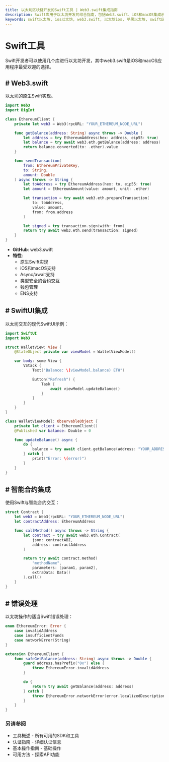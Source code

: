 ```yaml
---
title: 以太坊区块链开发的Swift工具 | Web3.swift集成指南
description: Swift库用于以太坊开发的综合指南，包括Web3.swift、iOS和macOS集成示例、SwiftUI模式和原生钱包管理
keywords: swift以太坊, ios以太坊, web3.swift, 以太坊ios, 苹果以太坊, swift区块链, ios dapp, swift web3, 以太坊macos, swiftui区块链, ios钱包, swift智能合约, 苹果区块链开发
---
```


# Swift工具

Swift开发者可以使用几个库进行以太坊开发，其中web3.swift是iOS和macOS应用程序最受欢迎的选择。

<PayAttention category="Swift" />

## # Web3.swift

以太坊的原生Swift实现。

```swift
import Web3
import BigInt

class EthereumClient {
    private let web3 = Web3(rpcURL: "YOUR_ETHEREUM_NODE_URL")

    func getBalance(address: String) async throws -> Double {
        let address = try EthereumAddress(hex: address, eip55: true)
        let balance = try await web3.eth.getBalance(address: address)
        return balance.converted(to: .ether).value
    }

    func sendTransaction(
        from: EthereumPrivateKey,
        to: String,
        amount: Double
    ) async throws -> String {
        let toAddress = try EthereumAddress(hex: to, eip55: true)
        let amount = EthereumAmount(value: amount, unit: .ether)

        let transaction = try await web3.eth.prepareTransaction(
            to: toAddress,
            value: amount,
            from: from.address
        )

        let signed = try transaction.sign(with: from)
        return try await web3.eth.send(transaction: signed)
    }
}
```

- **GitHub**: <Link to="https://github.com/argentlabs/web3.swift" target="_blank" absolute>web3.swift</Link>
- **特性**:
  - 原生Swift实现
  - iOS和macOS支持
  - Async/await支持
  - 类型安全的合约交互
  - 钱包管理
  - ENS支持

## # SwiftUI集成

以太坊交互的现代SwiftUI示例：

```swift
import SwiftUI
import Web3

struct WalletView: View {
    @StateObject private var viewModel = WalletViewModel()

    var body: some View {
        VStack {
            Text("Balance: \(viewModel.balance) ETH")

            Button("Refresh") {
                Task {
                    await viewModel.updateBalance()
                }
            }
        }
    }
}

class WalletViewModel: ObservableObject {
    private let client = EthereumClient()
    @Published var balance: Double = 0

    func updateBalance() async {
        do {
            balance = try await client.getBalance(address: "YOUR_ADDRESS")
        } catch {
            print("Error: \(error)")
        }
    }
}
```

## # 智能合约集成

使用Swift与智能合约交互：

```swift
struct Contract {
    let web3 = Web3(rpcURL: "YOUR_ETHEREUM_NODE_URL")
    let contractAddress: EthereumAddress

    func callMethod() async throws -> String {
        let contract = try await web3.eth.Contract(
            json: contractABI,
            address: contractAddress
        )

        return try await contract.method(
            "methodName",
            parameters: [param1, param2],
            extraData: Data()
        ).call()
    }
}
```

## # 错误处理

以太坊操作的适当Swift错误处理：

```swift
enum EthereumError: Error {
    case invalidAddress
    case insufficientFunds
    case networkError(String)
}

extension EthereumClient {
    func safeGetBalance(address: String) async throws -> Double {
        guard address.hasPrefix("0x") else {
            throw EthereumError.invalidAddress
        }

        do {
            return try await getBalance(address: address)
        } catch {
            throw EthereumError.networkError(error.localizedDescription)
        }
    }
}
```

### 另请参阅

- <Link to="/docs/ethereum/tools/overview" title="可用以太坊开发工具和SDK的完整概述">工具概述</Link> - 所有可用的SDK和工具
- <Link to="/docs/ethereum/authentication" title="与以太坊节点和API服务认证的指南">认证指南</Link> - 详细认证信息
- <Link to="/docs/ethereum/basic-operations" title="学习开发者的基本以太坊区块链操作">基本操作指南</Link> - 基础操作
- <Link to="/docs/ethereum/all-methods" title="所有可用以太坊API方法的完整参考">可用方法</Link> - 探索API功能
